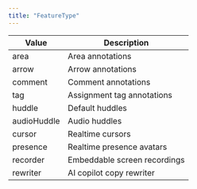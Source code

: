 ```yaml
---
title: "FeatureType"
---
```


| Value       | Description                  |
| ----------- | ---------------------------- |
| area        | Area annotations             |
| arrow       | Arrow annotations            |
| comment     | Comment annotations          |
| tag         | Assignment tag annotations   |
| huddle      | Default huddles              |
| audioHuddle | Audio huddles                |
| cursor      | Realtime cursors             |
| presence    | Realtime presence avatars    |
| recorder    | Embeddable screen recordings |
| rewriter    | AI copilot copy rewriter     |
